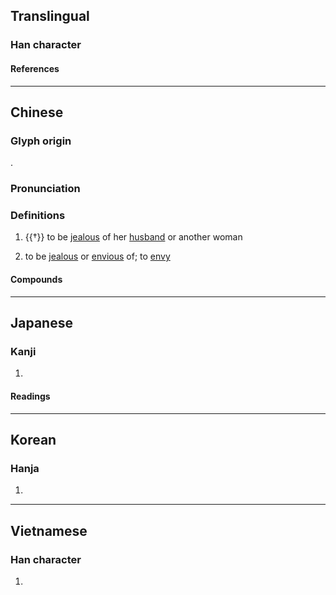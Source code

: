 {{also|妬}}
{{character info}}
==Translingual==
{{ja-forms|[[妬]]|妒|[[妒]]}}
===Han character===
{{Han char|rn=38|rad=女|as=04|sn=7|four=41460|canj=VHS,VIS|ids=⿰女户(GV),⿰女戶(HTJK)}} <!-- Note: ⿰女戸 is incorrect and not found in Kangxi dictionary -->

====References====
{{Han ref|kx=0256.160|dkj=06082|dj=0520.140|hdz=21033.070|uh=5992}}

----

==Chinese==
{{zh-forms|alt=妬,姤}}

===Glyph origin===
{{Han etym}}
{{Han compound|女|戶|ls=psc|c1=s|c2=p|t1=woman}}.

===Pronunciation===
{{zh-pron
|m=dù
|c=dou3
|g=du4
|h=pfs=tu
|mn=tò͘
|mc=y
|oc=y
|cat=v
}}

===Definitions===
{{zh-hanzi}}

# {{†}} {{lb|zh|of a [[woman]]}} to be [[jealous]] of her [[husband]] or another woman
# {{lb|zh|by extension}} to be [[jealous]] or [[envious]] of; to [[envy]]

====Compounds====
{{zh-der|多歪多妒|妒嫉|悍妒|忌妒|妒婦|妒賢疾能|妒忌|妒賢嫉能|嫉妒|妒能害賢|嫉賢妒能|掩賢妒善|燕妒鶯慚|醋妒}}

----

==Japanese==

===Kanji===
{{ja-kanji|grade=|rs=女04}}

# {{rfdef|ja|sort=女04}}

====Readings====
{{ja-readings
|goon=つ
|kanon=と
|kun=ねた-む, そね-む, つも-る, ふさ-ぐ
}}

----

==Korean==

===Hanja===
{{ko-hanja|hangeul=투|rv=tu|mr=t'u}}

# {{rfdef|ko|sort=女04}}

----

==Vietnamese==

===Han character===
{{vi-hantu|[[đố]], [[đú]]|rs=女04}}

# {{rfdef|vi|sort=女04}}